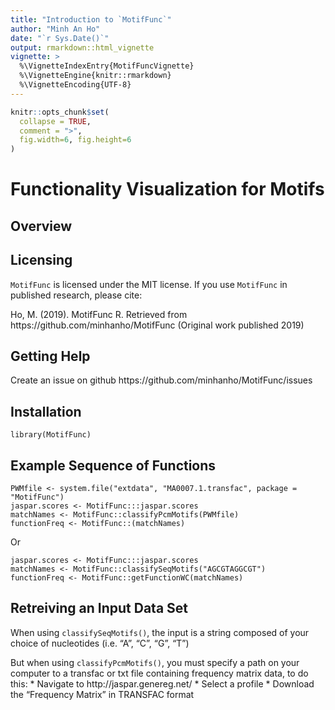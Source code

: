 ```yaml
---
title: "Introduction to `MotifFunc`"
author: "Minh An Ho"
date: "`r Sys.Date()`"
output: rmarkdown::html_vignette
vignette: >
  %\VignetteIndexEntry{MotifFuncVignette}
  %\VignetteEngine{knitr::rmarkdown}
  %\VignetteEncoding{UTF-8}
---
```


```r
knitr::opts_chunk$set(
  collapse = TRUE,
  comment = ">",
  fig.width=6, fig.height=6
)
```

# Functionality Visualization for Motifs

## Overview



## Licensing 
`MotifFunc` is licensed under the MIT license. If you use `MotifFunc` in published research, please cite:

Ho, M. (2019). MotifFunc R. Retrieved from https://github.com/minhanho/MotifFunc (Original work published 2019)

## Getting Help
Create an issue on github https://github.com/minhanho/MotifFunc/issues

## Installation

```
library(MotifFunc)
```

## Example Sequence of Functions
```
PWMfile <- system.file("extdata", "MA0007.1.transfac", package = "MotifFunc")
jaspar.scores <- MotifFunc:::jaspar.scores
matchNames <- MotifFunc::classifyPcmMotifs(PWMfile)
functionFreq <- MotifFunc::(matchNames)
```
Or

```
jaspar.scores <- MotifFunc:::jaspar.scores
matchNames <- MotifFunc::classifySeqMotifs("AGCGTAGGCGT")
functionFreq <- MotifFunc::getFunctionWC(matchNames)
```

## Retreiving an Input Data Set
When using `classifySeqMotifs()`, the input is a string composed of your choice of nucleotides (i.e. "A", "C", "G", "T")

But when using `classifyPcmMotifs()`, you must specify a path on your computer to a transfac or txt file containing frequency matrix data, to do this:
* Navigate to http://jaspar.genereg.net/
* Select a profile
* Download the "Frequency Matrix" in TRANSFAC format


